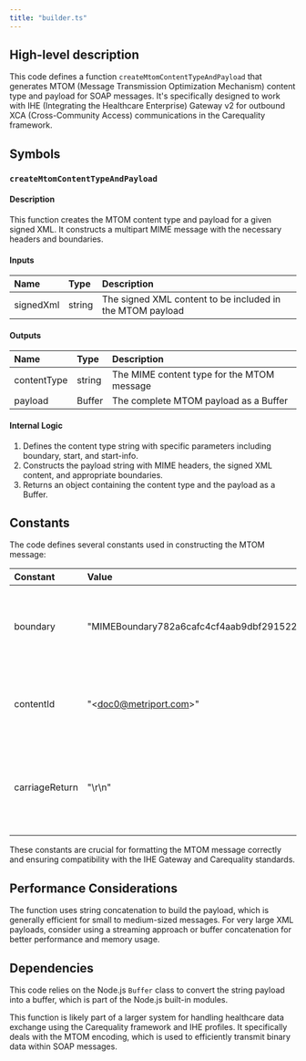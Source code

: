 ```yaml
---
title: "builder.ts"
---
```


## High-level description
This code defines a function `createMtomContentTypeAndPayload` that generates MTOM (Message Transmission Optimization Mechanism) content type and payload for SOAP messages. It's specifically designed to work with IHE (Integrating the Healthcare Enterprise) Gateway v2 for outbound XCA (Cross-Community Access) communications in the Carequality framework.

## Symbols

### `createMtomContentTypeAndPayload`
#### Description
This function creates the MTOM content type and payload for a given signed XML. It constructs a multipart MIME message with the necessary headers and boundaries.

#### Inputs
| Name | Type | Description |
|:-----|:-----|:------------|
| signedXml | string | The signed XML content to be included in the MTOM payload |

#### Outputs
| Name | Type | Description |
|:-----|:-----|:------------|
| contentType | string | The MIME content type for the MTOM message |
| payload | Buffer | The complete MTOM payload as a Buffer |

#### Internal Logic
1. Defines the content type string with specific parameters including boundary, start, and start-info.
2. Constructs the payload string with MIME headers, the signed XML content, and appropriate boundaries.
3. Returns an object containing the content type and the payload as a Buffer.

## Constants
The code defines several constants used in constructing the MTOM message:

| Constant | Value | Description |
|:---------|:------|:------------|
| boundary | "MIMEBoundary782a6cafc4cf4aab9dbf291522804454" | The MIME boundary used to separate parts of the multipart message |
| contentId | "&lt;doc0@metriport.com&gt;" | The content ID for the main part of the MIME message |
| carriageReturn | "\r\n" | The carriage return string used for line breaks in the MIME message |

These constants are crucial for formatting the MTOM message correctly and ensuring compatibility with the IHE Gateway and Carequality standards.

## Performance Considerations
The function uses string concatenation to build the payload, which is generally efficient for small to medium-sized messages. For very large XML payloads, consider using a streaming approach or buffer concatenation for better performance and memory usage.

## Dependencies
This code relies on the Node.js `Buffer` class to convert the string payload into a buffer, which is part of the Node.js built-in modules.

This function is likely part of a larger system for handling healthcare data exchange using the Carequality framework and IHE profiles. It specifically deals with the MTOM encoding, which is used to efficiently transmit binary data within SOAP messages.